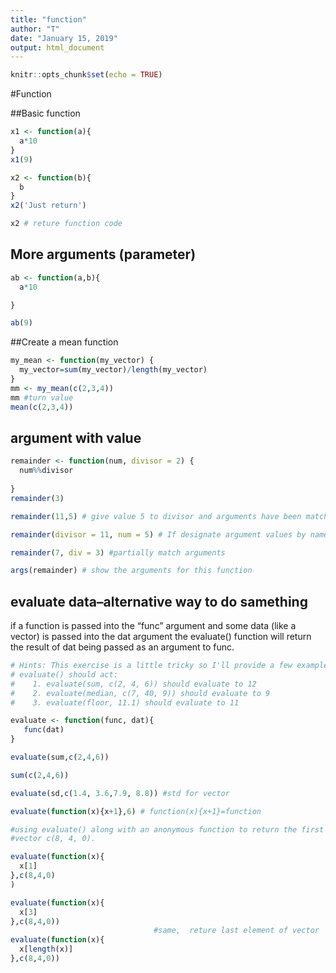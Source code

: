 ```yaml
---
title: "function"
author: "T"
date: "January 15, 2019"
output: html_document
---
```


```r
knitr::opts_chunk$set(echo = TRUE)
```

#Function

##Basic function
```r
x1 <- function(a){
  a*10
}
x1(9)

x2 <- function(b){
  b
}
x2('Just return')

x2 # reture function code
```

## More arguments (parameter)

```r
ab <- function(a,b){
  a*10

} 

ab(9)
```

##Create a mean function

```r

my_mean <- function(my_vector) {
  my_vector=sum(my_vector)/length(my_vector) 
}
mm <- my_mean(c(2,3,4))
mm #turn value
mean(c(2,3,4))
```
## argument with value

```r
remainder <- function(num, divisor = 2) {
  num%%divisor
   
}
remainder(3)

remainder(11,5) # give value 5 to divisor and arguments have been matched

remainder(divisor = 11, num = 5) # If designate argument values by name, the ordering of the argument will not that impoart

remainder(7, div = 3) #partially match arguments

args(remainder) # show the arguments for this function 

```
## evaluate data--alternative way to do samething 

if a function is passed into the
"func" argument and some data (like a vector) is passed into the dat argument
the evaluate() function will return the result of dat being passed as an
argument to func.\

```r


# Hints: This exercise is a little tricky so I'll provide a few example of how
# evaluate() should act:
#    1. evaluate(sum, c(2, 4, 6)) should evaluate to 12
#    2. evaluate(median, c(7, 40, 9)) should evaluate to 9
#    3. evaluate(floor, 11.1) should evaluate to 11

evaluate <- function(func, dat){
   func(dat)
}

evaluate(sum,c(2,4,6))

sum(c(2,4,6))

evaluate(sd,c(1.4, 3.6,7.9, 8.8)) #std for vector

evaluate(function(x){x+1},6) # function(x){x+1}=function

#using evaluate() along with an anonymous function to return the first element of the
#vector c(8, 4, 0).

evaluate(function(x){
  x[1]
},c(8,4,0)
)      

evaluate(function(x){
  x[3]
},c(8,4,0))
                                #same,  reture last element of vector
evaluate(function(x){
  x[length(x)]
},c(8,4,0))



```

